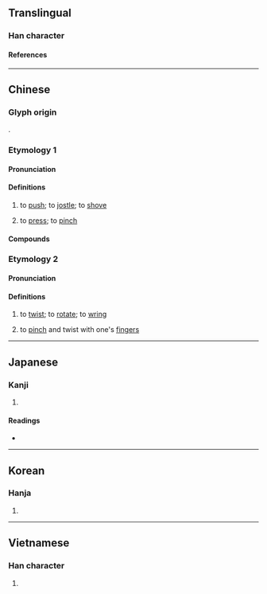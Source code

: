 {{character info}}
==Translingual==

===Han character===
{{Han char|rn=64|rad=手|as=07|sn=10|four=53047|canj=QICE|ids=⿰扌夋}}

====References====
{{Han ref|kx=0434.130|dkj=12161|dj=0783.200|hdz=31888.060|uh=6358}}

----

==Chinese==

===Glyph origin===
{{Han etym}}
{{Han compound|手|夋|ls=psc|c1=s|c2=p|t1=hand}}.

===Etymology 1===
{{zh-forms}}

====Pronunciation====
{{zh-pron
|m=zùn,jùn
|c=zyun3,zeon3,zeoi3
|mc=y
|oc=y
|cat=v
}}

====Definitions====
{{zh-hanzi}}

# {{lb|zh|literary}} to [[push]]; to [[jostle]]; to [[shove]]
# {{lb|zh|literary}} to [[press]]; to [[pinch]]

====Compounds====
{{zh-der|捘削|捘捘}}

===Etymology 2===
{{zh-forms|alt=鏇,轉}}

====Pronunciation====
{{zh-pron
|mn=xm,zz,tw:chūn/qz:chǔn
|mn-t=zung6
|cat=v
}}

====Definitions====
{{zh-hanzi}}

# {{lb|zh|Min Nan}} to [[twist]]; to [[rotate]]; to [[wring]]
# {{lb|zh|Min Nan}} to [[pinch]] and twist with one's [[fingers]]

----

==Japanese==

===Kanji===
{{ja-kanji|grade=|rs=手07}}

# {{rfdef|ja|sort=手07}}

====Readings====
* {{ja-readings|on=[[そん]] (son), [[しゅん]] (shun), [[さい]] (sai)|kun=[[すい]] (sui), [[おす]] (osu)}}

----

==Korean==

===Hanja===
{{ko-hanja|hangeul=준|rv=jun|mr=chun}}

# {{rfdef|ko|sort=手07}}

----

==Vietnamese==

===Han character===
{{vi-readings|reading=thoa|rs=手07}}

# {{rfdef|vi|sort=手07}}